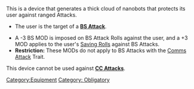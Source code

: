 {{n5-section-equipment}}


This is a device that generates a thick cloud of nanobots that protects its user against ranged Attacks.

{{css_skillbox |black| NANOSCREEN  | AUTOMATIC EQUIPMENT }}
{{skill-label | Obligatory }}
{{requirements}}
* The user is the target of a '''[[BS Attack]]'''. 
{{effects}}
* A -3 BS MOD is imposed on BS Attack Rolls against the user, and a +3 MOD applies to the user's [[Saving Roll]]s against BS Attacks.
* '''Restriction:''' These MODs do not apply to BS Attacks with the [[Comms Attack]] Trait.
{{css_skillbox-end}}


{{remember-start}}
This device cannot be used against '''[[CC Attack]]s'''.
{{remember-end}}




[[Category:Equipment]]

<!-- Label and Trait categories. -->
[[Category: Obligatory ]]
